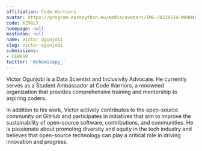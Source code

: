 ```yaml
---
affiliation: Code Warriors
avatar: https://program.europython.eu/media/avatars/IMG-20220514-WA0040_1_tHP9ax7.jpg
code: XZ9GLY
homepage: null
mastodon: null
name: Victor Ogunjobi
slug: victor-ogunjobi
submissions:
- CEW8S9
twitter: '@chemicopy_'
---
```


Victor Ogunjobi is a Data Scientist and Inclusivity Advocate. He currently serves as a Student Ambassador at Code Warriors, a renowned organization that provides comprehensive training and mentorship to aspiring coders.

In addition to his work, Victor actively contributes to the open-source community on GitHub and participates in initiatives that aim to improve the sustainability of open-source software, contributions, and communities. He is passionate about promoting diversity and equity in the tech industry and believes that open-source technology can play a critical role in driving innovation and progress.
